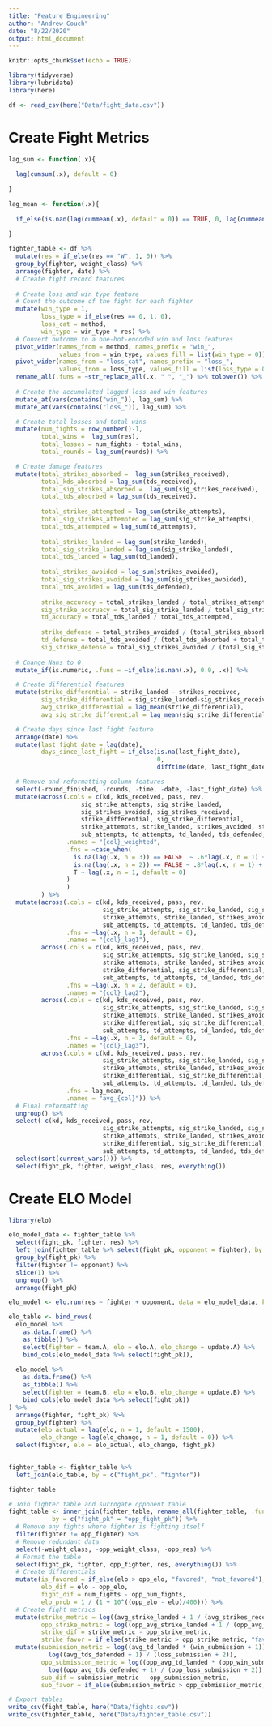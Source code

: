 ```yaml
---
title: "Feature Engineering"
author: "Andrew Couch"
date: "8/22/2020"
output: html_document
---
```


```r
knitr::opts_chunk$set(echo = TRUE)
```

```r
library(tidyverse)
library(lubridate)
library(here)

df <- read_csv(here("Data/fight_data.csv"))
```
# Create Fight Metrics
```r
lag_sum <- function(.x){
  
  lag(cumsum(.x), default = 0)
  
}

lag_mean <- function(.x){
  
  if_else(is.nan(lag(cummean(.x), default = 0)) == TRUE, 0, lag(cummean(.x), default = 0)) 
  
}

fighter_table <- df %>% 
  mutate(res = if_else(res == "W", 1, 0)) %>% 
  group_by(fighter, weight_class) %>% 
  arrange(fighter, date) %>% 
  # Create fight record features 
  
  # Create loss and win type feature
  # Count the outcome of the fight for each fighter
  mutate(win_type = 1,
         loss_type = if_else(res == 0, 1, 0),
         loss_cat = method,
         win_type = win_type * res) %>% 
  # Convert outcome to a one-hot-encoded win and loss features 
  pivot_wider(names_from = method, names_prefix = "win_", 
              values_from = win_type, values_fill = list(win_type = 0)) %>% 
  pivot_wider(names_from = "loss_cat", names_prefix = "loss_", 
              values_from = loss_type, values_fill = list(loss_type = 0)) %>% 
  rename_all(.funs = ~str_replace_all(.x, " ", "_") %>% tolower()) %>% 
  
  # Create the accumulated lagged loss and win features 
  mutate_at(vars(contains("win_")), lag_sum) %>% 
  mutate_at(vars(contains("loss_")), lag_sum) %>% 

  # Create total losses and total wins 
  mutate(num_fights = row_number()-1,
         total_wins =  lag_sum(res),
         total_losses = num_fights - total_wins,
         total_rounds = lag_sum(rounds)) %>% 

  # Create damage features 
  mutate(total_strikes_absorbed =  lag_sum(strikes_received),
         total_kds_absorbed = lag_sum(tds_received),
         total_sig_strikes_absorbed =  lag_sum(sig_strikes_received),
         total_tds_absorbed = lag_sum(tds_received),
         
         total_strikes_attempted = lag_sum(strike_attempts),
         total_sig_strikes_attempted = lag_sum(sig_strike_attempts),
         total_tds_attempted = lag_sum(td_attempts),
         
         total_strikes_landed = lag_sum(strike_landed),
         total_sig_strike_landed = lag_sum(sig_strike_landed),
         total_tds_landed = lag_sum(td_landed),
         
         total_strikes_avoided = lag_sum(strikes_avoided),
         total_sig_strikes_avoided = lag_sum(sig_strikes_avoided),
         total_tds_avoided = lag_sum(tds_defended),
         
         strike_accuracy = total_strikes_landed / total_strikes_attempted,
         sig_strike_accruacy = total_sig_strike_landed / total_sig_strikes_attempted,
         td_accuracy = total_tds_landed / total_tds_attempted,
         
         strike_defense = total_strikes_avoided / (total_strikes_absorbed + total_strikes_avoided),
         td_defense = total_tds_avoided / (total_tds_absorbed + total_tds_avoided),
         sig_strike_defense = total_sig_strikes_avoided / (total_sig_strikes_absorbed + total_sig_strikes_avoided)) %>% 
  
  # Change Nans to 0 
  mutate_if(is.numeric, .funs = ~if_else(is.nan(.x), 0.0, .x)) %>% 

  # Create differential features 
  mutate(strike_differential = strike_landed - strikes_received,
         sig_strike_differential = sig_strike_landed-sig_strikes_received,
         avg_strike_differential = lag_mean(strike_differential),
         avg_sig_strike_differential = lag_mean(sig_strike_differential)) %>% 

  # Create days since last fight feature
  arrange(date) %>% 
  mutate(last_fight_date = lag(date),
         days_since_last_fight = if_else(is.na(last_fight_date), 
                                         0, 
                                         difftime(date, last_fight_date, units = "days") %>% as.numeric())) %>% 

  # Remove and reformatting column features
  select(-round_finished, -rounds, -time, -date, -last_fight_date) %>%
  mutate(across(.cols = c(kd, kds_received, pass, rev, 
                    sig_strike_attempts, sig_strike_landed, 
                    sig_strikes_avoided, sig_strikes_received, 
                    strike_differential, sig_strike_differential,
                    strike_attempts, strike_landed, strikes_avoided, strikes_received, 
                    sub_attempts, td_attempts, td_landed, tds_defended, tds_received),
                .names = "{col}_weighted",
                .fns = ~case_when(
                  is.na(lag(.x, n = 3)) == FALSE  ~ .6*lag(.x, n = 1) + .3*lag(.x, n = 2) + .1*lag(.x, n = 3),
                  is.na(lag(.x, n = 2)) == FALSE ~ .8*lag(.x, n = 1) + .2*lag(.x, n = 2),
                  T ~ lag(.x, n = 1, default = 0)
                )
                )
         ) %>% 
  mutate(across(.cols = c(kd, kds_received, pass, rev, 
                          sig_strike_attempts, sig_strike_landed, sig_strikes_avoided, sig_strikes_received, 
                          strike_attempts, strike_landed, strikes_avoided, strikes_received, 
                          sub_attempts, td_attempts, td_landed, tds_defended,tds_received),
                .fns = ~lag(.x, n = 1, default = 0),
                .names = "{col}_lag1"),
         across(.cols = c(kd, kds_received, pass, rev, 
                          sig_strike_attempts, sig_strike_landed, sig_strikes_avoided, sig_strikes_received, 
                          strike_attempts, strike_landed, strikes_avoided, strikes_received, 
                          strike_differential, sig_strike_differential,
                          sub_attempts, td_attempts, td_landed, tds_defended,tds_received),
                .fns = ~lag(.x, n = 2, default = 0),
                .names = "{col}_lag2"),
         across(.cols = c(kd, kds_received, pass, rev, 
                          sig_strike_attempts, sig_strike_landed, sig_strikes_avoided, sig_strikes_received, 
                          strike_attempts, strike_landed, strikes_avoided, strikes_received, 
                          strike_differential, sig_strike_differential,
                          sub_attempts, td_attempts, td_landed, tds_defended, tds_received),
                .fns = ~lag(.x, n = 3, default = 0),
                .names = "{col}_lag3"),
         across(.cols = c(kd, kds_received, pass, rev, 
                          sig_strike_attempts, sig_strike_landed, sig_strikes_avoided, sig_strikes_received, 
                          strike_attempts, strike_landed, strikes_avoided, strikes_received, 
                          strike_differential, sig_strike_differential,
                          sub_attempts, td_attempts, td_landed, tds_defended, tds_received), 
                .fns = lag_mean, 
                .names = "avg_{col}")) %>% 
  # Final reformatting 
  ungroup() %>% 
  select(-c(kd, kds_received, pass, rev, 
                          sig_strike_attempts, sig_strike_landed, sig_strikes_avoided, sig_strikes_received, 
                          strike_attempts, strike_landed, strikes_avoided, strikes_received, 
                          strike_differential, sig_strike_differential,
                          sub_attempts, td_attempts, td_landed, tds_defended, tds_received)) %>% 
  select(sort(current_vars())) %>% 
  select(fight_pk, fighter, weight_class, res, everything())  
```



# Create ELO Model
```r
library(elo)

elo_model_data <- fighter_table %>% 
  select(fight_pk, fighter, res) %>% 
  left_join(fighter_table %>% select(fight_pk, opponent = fighter), by = "fight_pk") %>% 
  group_by(fight_pk) %>% 
  filter(fighter != opponent) %>% 
  slice(1) %>% 
  ungroup() %>% 
  arrange(fight_pk) 

elo_model <- elo.run(res ~ fighter + opponent, data = elo_model_data, k = 25)

elo_table <- bind_rows(
  elo_model %>% 
    as.data.frame() %>% 
    as_tibble() %>% 
    select(fighter = team.A, elo = elo.A, elo_change = update.A) %>% 
    bind_cols(elo_model_data %>% select(fight_pk)),
  
  elo_model %>% 
    as.data.frame() %>% 
    as_tibble() %>% 
    select(fighter = team.B, elo = elo.B, elo_change = update.B) %>% 
    bind_cols(elo_model_data %>% select(fight_pk))
) %>% 
  arrange(fighter, fight_pk) %>% 
  group_by(fighter) %>% 
  mutate(elo_actual = lag(elo, n = 1, default = 1500),
         elo_change = lag(elo_change, n = 1, default = 0)) %>% 
  select(fighter, elo = elo_actual, elo_change, fight_pk)
  

fighter_table <- fighter_table %>% 
  left_join(elo_table, by = c("fight_pk", "fighter")) 

fighter_table
```


```r
# Join fighter table and surrogate opponent table
fight_table <- inner_join(fighter_table, rename_all(fighter_table, .funs = ~paste0("opp_", .x)), 
            by = c("fight_pk" = "opp_fight_pk")) %>% 
  # Remove any fights where fighter is fighting itself
  filter(fighter != opp_fighter) %>% 
  # Remove redundant data 
  select(-weight_class, -opp_weight_class, -opp_res) %>% 
  # Format the table 
  select(fight_pk, fighter, opp_fighter, res, everything()) %>% 
  # Create differentials
  mutate(is_favored = if_else(elo > opp_elo, "favored", "not_favored"),
         elo_dif = elo - opp_elo,
         fight_dif = num_fights - opp_num_fights,
         elo_prob = 1 / (1 + 10^((opp_elo - elo)/400))) %>% 
  # Create fight metrics
  mutate(strike_metric = log((avg_strike_landed + 1 / (avg_strikes_received + 2)))*`win_ko/tko`,
         opp_strike_metric = log((opp_avg_strike_landed + 1 / (opp_avg_strikes_received + 2)))*`opp_win_ko/tko`,
         strike_dif = strike_metric - opp_strike_metric,
         strike_favor = if_else(strike_metric > opp_strike_metric, "favored", "unfavored")) %>%
  mutate(submission_metric = log((avg_td_landed * (win_submission + 1)) + 1) + 
           log((avg_tds_defended + 1) / (loss_submission + 2)),
         opp_submission_metric = log((opp_avg_td_landed * (opp_win_submission + 1)) + 1) + 
           log((opp_avg_tds_defended + 1) / (opp_loss_submission + 2)),
         sub_dif = submission_metric - opp_submission_metric,
         sub_favor = if_else(submission_metric > opp_submission_metric, "favored", "unfavored"))
```

```r
# Export tables 
write_csv(fight_table, here("Data/fights.csv"))
write_csv(fighter_table, here("Data/fighter_table.csv"))
```